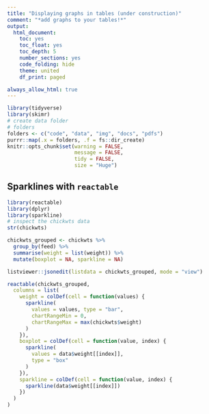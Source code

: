 ```yaml
---
title: "Displaying graphs in tables (under construction)"
comment: "*add graphs to your tables!*"
output:
  html_document:
    toc: yes
    toc_float: yes
    toc_depth: 5
    number_sections: yes
    code_folding: hide
    theme: united
    df_print: paged

always_allow_html: true
---
```


```r
library(tidyverse)
library(skimr)
# create data folder
# folders
folders <- c("code", "data", "img", "docs", "pdfs")
purrr::map(.x = folders, .f = fs::dir_create)
knitr::opts_chunk$set(warning = FALSE,
                      message = FALSE,
                      tidy = FALSE,
                      size = "Huge")
```


## Sparklines with `reactable` {.tabset}

```r
library(reactable)
library(dplyr)
library(sparkline)
# inspect the chickwts data
str(chickwts)
```

```r
chickwts_grouped <- chickwts %>%
  group_by(feed) %>%
  summarise(weight = list(weight)) %>%
  mutate(boxplot = NA, sparkline = NA)

listviewer::jsonedit(listdata = chickwts_grouped, mode = "view")
```


```r
reactable(chickwts_grouped,
  columns = list(
    weight = colDef(cell = function(values) {
      sparkline(
        values = values, type = "bar",
        chartRangeMin = 0,
        chartRangeMax = max(chickwts$weight)
      )
    }),
    boxplot = colDef(cell = function(value, index) {
      sparkline(
        values = data$weight[[index]],
        type = "box"
      )
    }),
    sparkline = colDef(cell = function(value, index) {
      sparkline(data$weight[[index]])
    })
  )
)
```
